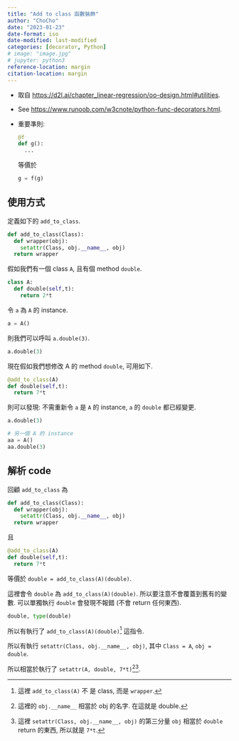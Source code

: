```yaml
---
title: "Add to class 函數裝飾"
author: "ChoCho"
date: "2023-01-23"
date-format: iso
date-modified: last-modified
categories: [decorator, Python]
# image: "image.jpg"
# jupyter: python3
reference-location: margin
citation-location: margin
---
```


- 取自 [https://d2l.ai/chapter_linear-regression/oo-design.html#utilities](https://d2l.ai/chapter_linear-regression/oo-design.html#utilities).

- See [https://www.runoob.com/w3cnote/python-func-decorators.html](https://www.runoob.com/w3cnote/python-func-decorators.html).

- 重要準則:
  
  ```python
  @f
  def g():
    ...
  ```
  
  等價於

  ```python
  g = f(g)
  ```

## 使用方式

定義如下的 `add_to_class`.

```python
def add_to_class(Class):
  def wrapper(obj):
    setattr(Class, obj.__name__, obj)
  return wrapper
```

假如我們有一個 class `A`, 且有個 method `double`.

```python
class A:
  def double(self,t):
    return 2*t
```

令 `a` 為 `A` 的 instance.

```python
a = A()
```

則我們可以呼叫 `a.double(3)`.

```python
a.double(3)
```

現在假如我們想修改 A 的 method `double`,
可用如下.

```python
@add_to_class(A)
def double(self,t):
  return 7*t
```

則可以發現: 不需重新令 `a` 是 `A` 的 instance, `a` 的 `double` 都已經變更.

```python
a.double(3)
```

```python
# 另一個 A 的 instance
aa = A()
aa.double(3)
```

## 解析 code

回顧 `add_to_class` 為

```python
def add_to_class(Class):
  def wrapper(obj):
    setattr(Class, obj.__name__, obj)
  return wrapper
```

且

```python
@add_to_class(A)
def double(self,t):
  return 7*t
```

等價於 `double = add_to_class(A)(double)`.

::: {.callout-important}
這裡會令 `double` 為 `add_to_class(A)(double)`.
所以要注意不會覆蓋到舊有的變數.
可以單獨執行 `double` 會發現不報錯 (不會 return 任何東西).

```python
double, type(double)
```

:::

所以有執行了 `add_to_class(A)(double)`[^1] 這指令.

[^1]: 這裡 `add_to_class(A)` 不 是 class, 而是 `wrapper`.

所以有執行 `setattr(Class, obj.__name__, obj)`,
其中 `Class = A`, `obj = double`.

所以相當於執行了 `setattr(A, double, 7*t)`[^2][^3].

[^2]: 這裡的 `obj.__name__` 相當於 obj 的名字. 在這就是 double.

[^3]: 這裡 `setattr(Class, obj.__name__, obj)` 的第三分量 `obj` 相當於 `double` return 的東西, 所以就是 `7*t`.
